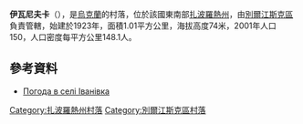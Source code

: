 {{coord|47|0|19|N|36|37|14|E|scale:100000|display=title}}

'''伊瓦尼夫卡'''（{{lang-uk|Іванівка}}），是[[烏克蘭|烏克蘭]]的村落，位於該國東南部[[扎波羅熱州|扎波羅熱州]]，由[[別爾江斯克區|別爾江斯克區]]負責管轄，始建於1923年，面積1.01平方公里，海拔高度74米，2001年人口150，人口密度每平方公里148.1人。

==參考資料==
* [http://weather.in.ua/ua/zaporozhskaja/9277 Погода в селі Іванівка] {{Wayback|url=http://weather.in.ua/ua/zaporozhskaja/9277 |date=20111220155534 }}

[[Category:扎波羅熱州村落|Category:扎波羅熱州村落]]
[[Category:別爾江斯克區村落|Category:別爾江斯克區村落]]


{{Zaporizhia-geo-stub}}